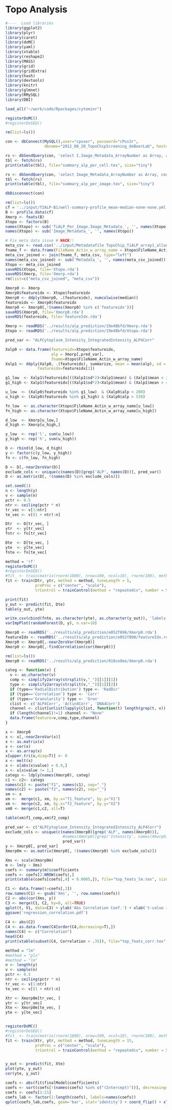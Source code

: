 Topo Analysis
========================================================

```r
#----  Load libraries
library(ggplot2)
library(plyr)
library(caret)
library(doMC)
library(yaml)
library(xtable)
library(reshape2)
library(MASS)
library(grid)
library(gridExtra)
library(hash)
library(devtools)
library(knitr)
library(glmnet)
library(RMySQL)
library(DBI)

load_all("~/work/code/Rpackages/cytominr")

registerDoMC()
#registerDoSEQ()
```

```r
rm(list=ls())

con <- dbConnect(MySQL(),user="cpuser", password="cPus3r",
                 dbname="2012_08_20_TopoChipScreening_deBoerLab", host="imgdb02")

rs <- dbSendQuery(con, 'select I.Image_Metadata_ArrayNumber as Array, avg(ALPCytoplasm_Intensity_IntegratedIntensity_ALP4Corr) as meanALP, median(ALPCytoplasm_Intensity_IntegratedIntensity_ALP4Corr) as medALP, stddev(ALPCytoplasm_Intensity_IntegratedIntensity_ALP4Corr) as stdALP, count(*) as ncells from TiALP_Per_Image as I, TiALP_Per_Object as O where I.ImageNumber = O.ImageNumber group by I.Image_Metadata_ArrayNumber')
tbl <- fetch(rs)
print(xtable(tbl), file="summary_alp_per_cell.tex", size="tiny")

rs <- dbSendQuery(con, 'select Image_Metadata_ArrayNumber as Array, count(*) as nimages, sum(Image_Count_Cells) as ncells, sum(Image_Count_Cells) /count(*) as ncells_per_image from TiALP_Per_Image group by Image_Metadata_ArrayNumber')
tbl <- fetch(rs)
print(xtable(tbl), file="summary_alp_per_image.tex", size="tiny")

dbDisconnect(con)


```

```r
rm(list=ls())
cf = '../input/TIALP-B1/well-summary-profile_mean-median-none-none.yml'
B <- profile.data(cf)
Xmorp <- feats(B)
Xtopo <- factors(B)
names(Xtopo) <- sub('TiALP_Per_Image.Image_Metadata_', '', names(Xtopo))
names(Xtopo) <- sub('Image_Metadata_', '', names(Xtopo))

# Fix meta data issue # HACK!!
meta_csv <- read.csv('../input/Metadatafile TopoChip_TiALP_array1_allunits_pruned_fixedmetaproblem.csv')
fname_f <- data.frame(FileName_Actin_w_array_name = Xtopo$FileName_Actin_w_array_name)
meta_csv_joined <- join(fname_f, meta_csv, type="left")
names(meta_csv_joined) <- sub('Metadata_', '', names(meta_csv_joined))
Xtopo <- meta_csv_joined
saveRDS(Xtopo, file='Xtopo.rda')
saveRDS(Xmorp, file='Xmorp.rda')
rm(list=c("meta_csv_joined", "meta_csv"))
```

```r
Xmorp0 <- Xmorp
Xmorp0$featureidx <- Xtopo$featureidx
Xmorp0 <- ddply(Xmorp0, .(featureidx), numcolwise(median))
featureidx <- Xmorp0$featureidx
Xmorp0 <- Xmorp0[,!(names(Xmorp0) %in% c('featureidx'))]
saveRDS(Xmorp0, file='Xmorp0.rda')
saveRDS(featureidx, file='featureIdx.rda')

```

```r

Xmorp <- readRDS('../results/alp_prediction/19e48bfd/Xmorp.rda')
Xtopo <- readRDS('../results/alp_prediction/19e48bfd/Xtopo.rda')

pred_var <- "ALPCytoplasm_Intensity_IntegratedIntensity_ALP4Corr"

Xalp0 <- data.frame(featureidx=Xtopo$featureidx, 
                    alp = Xmorp[,pred_var], 
                    fname=Xtopo$FileName_Actin_w_array_name)
Xalp1 <- ddply(Xalp0, .(featureidx), summarize, mean = mean(alp), sd = sd(alp), n = length(alp), snr = mean(alp)/sd(alp), 
              featureidx=featureidx[1])

g1_low  <- Xalp1$featureidx[((Xalp1$sd*2)<Xalp1$mean) & (Xalp1$mean < 250)]
g1_high <- Xalp1$featureidx[((Xalp1$sd*2)<Xalp1$mean) & (Xalp1$mean > 450)]

u_low  <- (Xalp0$featureidx %in% g1_low)  & (Xalp0$alp < 200)
u_high <- (Xalp0$featureidx %in% g1_high) & (Xalp0$alp > 530)

fn_low  <- as.character(Xtopo$FileName_Actin_w_array_name[u_low])
fn_high <- as.character(Xtopo$FileName_Actin_w_array_name[u_high])

d_low  <- Xmorp[u_low,]
d_high <- Xmorp[u_high,]

y_low  <- rep('l', sum(u_low))
y_high <- rep('h', sum(u_high))

D <- rbind(d_low, d_high)
y <- factor(c(y_low, y_high))
fn <- c(fn_low, fn_high)

D <- D[,-nearZeroVar(D)]
exclude_cols <- unique(c(names(D)[grep('ALP', names(D))], pred_var))
D <- as.matrix(D[, !(names(D) %in% exclude_cols)])

set.seed(1)
n <- length(y)
v <- sample(n)
pctr <- 0.5
ntr <- ceiling(pctr * n)
tr_vec <- v[1:ntr]
te_vec <- v[(1 + ntr):n]

Dtr  <- D[tr_vec, ]
ytr  <- y[tr_vec]
fntr <- fn[tr_vec]

Dte  <- D[te_vec, ]
yte  <- y[te_vec]
fnte <- fn[te_vec]

method = 'rf'
registerDoMC() 
#registerDoSEQ() 
#fit_ <- train(matrix(rnorm(1000), nrow=100, ncol=10), rnorm(100), method=method)
fit <- train(Dtr, ytr, method = method, tuneLength = 5, 
             preProc = c("center", "scale"), 
             trControl = trainControl(method = "repeatedcv", number = 5, repeats = 1))

print(fit)
y_out <- predict(fit, Dte)
table(y_out, yte)

write.csv(cbind(fnte, as.character(yte), as.character(y_out)), 'labels.csv')
varImpPlot(randomForest(D, y), n.var=10)

```

```r
Xmorp0 <- readRDS('../results/alp_prediction/e052f898/Xmorp0.rda')
featureIdx <- readRDS('../results/alp_prediction/e052f898/featureIdx.rda')
Xmorp0 <- Xmorp0[,-nearZeroVar(Xmorp0)]
Xmorp0 <- Xmorp0[,-findCorrelation(cor(Xmorp0))]

```

```r
rm(list=ls())
Xmorp0 <- readRDS('../results/alp_prediction/018ce9ee/Xmorp0.rda')

categ <- function(v) {
  v <- as.character(v)
  comp <- simplify2array(strsplit(v,"_")[[1]][1])
  type <- simplify2array(strsplit(v,"_")[[1]][2])
  if (type=='RadialDistribution') type <- 'RadDir'
  if (type=='Correlation') type <- 'Corr'
  if (type=='Granularity') type <- 'Gran'
  clist <- c('ALP4Corr', 'Actin4Corr', 'DNA4Corr')
  channel <- clist[unlist(lapply(clist, function(t) length(grep(t, v)) != 0))]
  if (length(channel)!=1) channel <- "None"
  data.frame(feature=v,comp,type,channel)
}

x <- Xmorp0
x <- x[,-nearZeroVar(x)]
x <- as.matrix(x)
x <- cor(x)
x <- as.array(x)
x[upper.tri(x,diag=T)] <- 0
x <- melt(x)
x <- x[abs(x$value) > 0.9,]
x <- x[x$value != 1,]
categs <- ldply(names(Xmorp0), categ)
c1 <- c2<- categs
names(c1) <- paste("f1", names(c1), sep="_")
names(c2) <- paste("f2", names(c2), sep="_")
xm <- x
xm <-  merge(c1, xm, by.x="f1_feature", by.y="X1")
xm <-  merge(c2, xm, by.x="f2_feature", by.y="X2")
xm0 <- merge(c1,c2, all=T)

table(xm$f1_comp,xm$f2_comp)

```

```r
pred_var <- c("ALPCytoplasm_Intensity_IntegratedIntensity_ALP4Corr")
exclude_cols <- unique(c(names(Xmorp0)[grep('ALP', names(Xmorp0))],
                         #names(Xmorp0)[grep('Intensity', names(Xmorp0))],
                         pred_var))
y <- Xmorp0[, pred_var]
Xmorp0m <- as.matrix(Xmorp0[, !(names(Xmorp0) %in% exclude_cols)])

```

```r

Xms <- scale(Xmorp0m)
m <- lm(y ~ Xms)
coefs <- summary(m)$coefficients
coefs <- coefs[2:NROW(coefs),]
print(xtable(coefs[coefs[,4] < 0.0005,]), file="top_feats_lm.tex", size="tiny")

C1 <- data.frame(t=coefs[,3])
row.names(C1) <- gsub('Xms', '', row.names(coefs))
C2 <- abs(cor(Xms, y))
C3 <- merge(C1, C2, by=0, all=TRUE)
qplot(t, V1, data=C3) + ylab('Abs Correlation Coef.') + xlab('t-value in regression')
ggsave('regression_correlation.pdf')
 
C4 <- abs(C2)
C4 <- as.data.frame(C4[order(C4,decreasing=T),])
names(C4) <- c("Correlation")
head(C4)
print(xtable(subset(C4, Correlation > .35)), file="top_feats_corr.tex", size="tiny")

```

```r
method = "lm"
#method = "pls"
#method = "lm"
n <- length(y)
v <- sample(n)
pctr <- 0.5
ntr <- ceiling(pctr * n)
tr_vec <- v[1:ntr]
te_vec <- v[(1 + ntr):n]

Xtr <- Xmorp0m[tr_vec, ]
ytr <- y[tr_vec]
Xte <- Xmorp0m[te_vec, ]
yte <- y[te_vec]


registerDoMC() 
#registerDoSEQ() 
#fit_ <- train(matrix(rnorm(1000), nrow=100, ncol=10), rnorm(100), method=method)
fit <- train(Xtr, ytr, method = method, tuneLength = 15, 
             preProc = c("center", "scale"), 
             trControl = trainControl(method = "repeatedcv", number = 5, repeats = 1))


y_out <- predict(fit, Xte)
plot(yte, y_out)
cor(yte, y_out)

coefs <- abs(fit$finalModel$coefficients)
coefs <- sort(coefs[!(names(coefs) %in% c("(Intercept)"))], decreasing=T)
coefs <- coefs[1:21]
coefs_lab <- factor(1:length(coefs), labels=names(coefs))
qplot(coefs_lab,coefs, geom='bar', stat='identity') + coord_flip() + xlab('Features') + ylab('Regression Coef')

```
